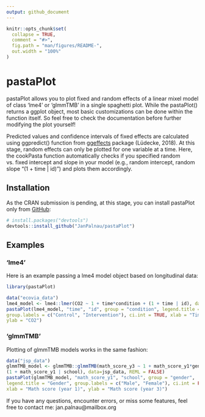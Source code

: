 ```yaml
---
output: github_document
---
```


<!-- README.md is generated from README.Rmd. Please edit that file -->

```r
knitr::opts_chunk$set(
  collapse = TRUE,
  comment = "#>",
  fig.path = "man/figures/README-",
  out.width = "100%"
)
```

# pastaPlot

<!-- badges: start -->
<!-- badges: end -->

pastaPlot allows you to plot fixed and random effects of a linear mixel model of class 'lme4' or 'glmmTMB' in a single spaghetti plot. While the pastaPlot() returns a ggplot object, most basic customizations can be done within the function itself. So feel free to check the documentation before further modifying the plot yourself!

Predicted values and confidence intervals of fixed effects are calculated using ggpredict() function from  [ggeffects](https://strengejacke.github.io/ggeffects/reference/ggpredict.html) package (Lüdecke, 2018). 
At this stage, random effects can only be plotted for one variable at a time. Here, the cookPasta function automatically checks if you specified random vs. fixed intercept and slope in your model (e.g., random intercept, random slope "(1 + time | id)") and plots them accordingly. 

## Installation

As the CRAN submission is pending, at this stage, you can install pastaPlot only from [GitHub](https://github.com/):

``` r
# install.packages("devtools")
devtools::install_github("JanPalnau/pastaPlot")
```

## Examples

### 'lme4'
Here is an example passing a lme4 model object based on longitudinal data:

```r
library(pastaPlot)

data("ecovia_data")
lme4_model <- lme4::lmer(CO2 ~ 1 + time*condition + (1 + time | id), data=ecovia_data, REML = FALSE, control = lme4::lmerControl(optimizer = "bobyqa"))
pastaPlot(lme4_model, "time", "id", group = "condition", legend.title = "Condition",
group.labels = c("Control", "Intervention"), ci.int = TRUE, xlab = "Time (days)",
ylab = "CO2")
```

### 'glmmTMB'
Plotting of glmmTMB models works in the same fashion: 

```r
data("jsp_data")
glmmTMB_model <- glmmTMB::glmmTMB(math_score_y3 ~ 1 + math_score_y1*gender +
(1 + math_score_y1 | school), data=jsp_data, REML = FALSE)
pastaPlot(glmmTMB_model, "math_score_y1", "school", group = "gender",
legend.title = "Gender", group.labels = c("Male", "Female"), ci.int = FALSE,
xlab = "Math score (year 1)", ylab = "Math score (year 3)")
```

If you have any questions, encounter errors, or miss some features, feel free to contact me:
jan.palnau@mailbox.org
